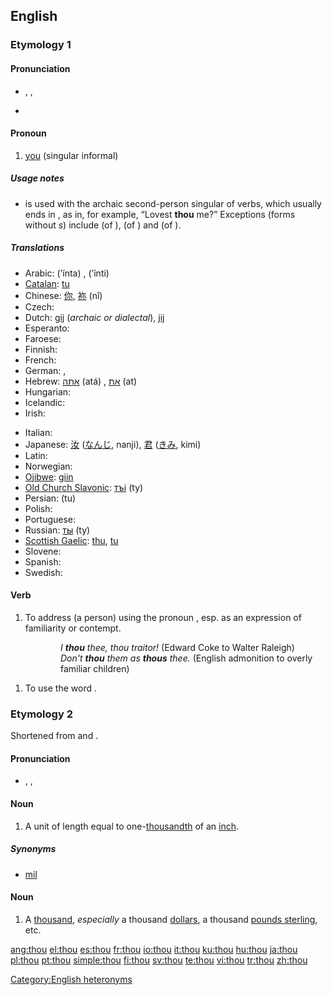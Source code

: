 {{wikipedia|dab=thou (disambiguation)|thou}}
==English==

{{rank|asked|soon|almost|217|thou|full|country|course}}

===Etymology 1===
{{OE.}} {{term|þu|þū}}

====Pronunciation====
* {{enPR|''th''ou}}, {{IPA|/ðaʊ/}}, {{SAMPA|/DaU/}}
* {{audio|en-us-thou.ogg|Audio (US)}}
*: {{rhymes|aʊ}}

====Pronoun====
{{wikipedia}}
{{infl|en|second person pronoun|second person singular nominative case||plural|[[ye]] '''''or''''' [[you]]|objective case|thee|reflexive|thyself|possessive determiner|[[thy]] ([[thine]] '''before a vowel''')|possessive pronoun|thine}}

# {{context|archaic|or|dialectal}} [[you]] (singular informal)

=====Usage notes=====
* {{term|thou|Thou}} is used with the archaic second-person singular of verbs, which usually ends in {{term|-est}}, as in, for example, “Lovest '''thou''' me?” Exceptions (forms without ''s'') include {{term|art#Verb|art}} (of {{term|be}}), {{term|shalt}} (of {{term|shall}}) and {{term|wilt}} (of {{term|will#Verb|will}}).

=====Translations=====
{{trans-top|singular informal form of "you"}}
* Arabic: {{Arab|[[أنت]]}} (’ínta) {{m}}, {{Arab|[[أنت]]}} (’ínti) {{f}}
* [[Catalan]]: [[tu#Catalan|tu]]
* Chinese: [[你]], [[祢]] (nǐ)
* Czech: {{t+|cs|ty}}
* Dutch: [[gij]] (''archaic or dialectal''), [[jij]]
* Esperanto: {{t-|eo|ci|xs=Esperanto}}
* Faroese: {{t-|fo|tú|xs=Faroese}}
* Finnish: {{t+|fi|sinä}}
* French: {{t+|fr|tu|m|f}}
* German: {{t+|de|du}}, {{t-|de|Du}}
* Hebrew: [[אתה]] (atá) {{m}}, [[את]] (at) {{f}}
* Hungarian: {{t+|hu|te}}
* Icelandic: {{t+|is|þú}}
* Irish: {{t-|ga|tú|xs=Irish}}
{{trans-mid}}
* Italian: {{t+|it|tu}}
* Japanese: [[汝]] ([[なんじ]], nanji), [[君]] ([[きみ]], kimi)
* Latin: {{t+|la|tu}}
* Norwegian: {{t+|no|du}}
* [[Ojibwe]]: [[giin]]
* [[Old Church Slavonic]]: [[тъі]] (ty)
* Persian: {{fa-Arab|[[تو]]}} (tu)
* Polish: {{t+|pl|ty}}
* Portuguese: {{t+|pt|tu}}
* Russian: [[ты]] (ty)
* [[Scottish Gaelic]]: [[thu]], [[tu#Scottish Gaelic|tu]]
* Slovene: {{t+|sl|ti}}
* Spanish: {{t+|es|tú|m|f}}
* Swedish: {{t+|sv|du}}
{{trans-bottom}}

====Verb====
{{en-verb}}

# {{transitive}} To address (a person) using the pronoun {{term|thou}}, esp. as an expression of familiarity or contempt.
::''I '''thou''' thee, thou traitor!'' (Edward Coke to Walter Raleigh)
::''Don't '''thou''' them as '''thous''' thee.'' (English admonition to overly familiar children)
# {{intransitive}} To use the word {{term|thou}}.

===Etymology 2===
Shortened from {{term|thousand}} and {{term|thousandth}}.

====Pronunciation====
* {{enPR|thou}}, {{IPA|/θaʊ/}}, {{SAMPA|/TaU/}}
*: {{rhymes|aʊ}}

====Noun====
{{en-noun}}

# {{UK}} A unit of length equal to one-[[thousandth]] of an [[inch]].

=====Synonyms=====
* [[mil]] {{qualifier|US}}

====Noun====
{{en-noun|pl=thou}}

# {{slang}} A [[thousand]], ''especially'' a thousand [[dollar]]s, a thousand [[pound sterling|pounds sterling]], etc.

[[Category:English heteronyms]]

[[ang:thou]]
[[el:thou]]
[[es:thou]]
[[fr:thou]]
[[io:thou]]
[[it:thou]]
[[ku:thou]]
[[hu:thou]]
[[ja:thou]]
[[pl:thou]]
[[pt:thou]]
[[simple:thou]]
[[fi:thou]]
[[sv:thou]]
[[te:thou]]
[[vi:thou]]
[[tr:thou]]
[[zh:thou]]